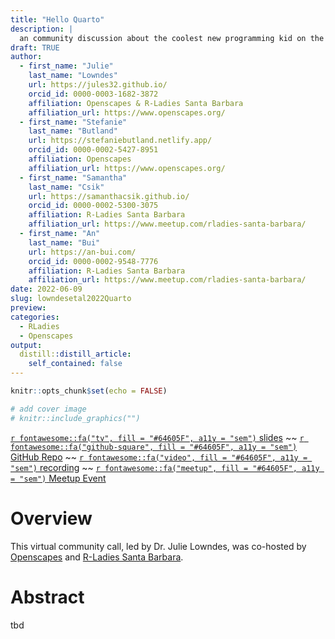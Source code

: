 ```yaml
---
title: "Hello Quarto"
description: |
  an community discussion about the coolest new programming kid on the block: Quarto
draft: TRUE
author:
  - first_name: "Julie"
    last_name: "Lowndes"
    url: https://jules32.github.io/
    orcid_id: 0000-0003-1682-3872
    affiliation: Openscapes & R-Ladies Santa Barbara
    affiliation_url: https://www.openscapes.org/
  - first_name: "Stefanie"
    last_name: "Butland"
    url: https://stefaniebutland.netlify.app/
    orcid_id: 0000-0002-5427-8951
    affiliation: Openscapes
    affiliation_url: https://www.openscapes.org/
  - first_name: "Samantha" 
    last_name: "Csik"
    url: https://samanthacsik.github.io/
    orcid_id: 0000-0002-5300-3075
    affiliation: R-Ladies Santa Barbara
    affiliation_url: https://www.meetup.com/rladies-santa-barbara/
  - first_name: "An"
    last_name: "Bui"
    url: https://an-bui.com/
    orcid_id: 0000-0002-9548-7776
    affiliation: R-Ladies Santa Barbara
    affiliation_url: https://www.meetup.com/rladies-santa-barbara/
date: 2022-06-09
slug: lowndesetal2022Quarto
preview: 
categories:
  - RLadies
  - Openscapes
output:
  distill::distill_article:
    self_contained: false
---
```


```r
knitr::opts_chunk$set(echo = FALSE)
```

```r
# add cover image
# knitr::include_graphics("")
```

[`r fontawesome::fa("tv", fill = "#64605F", a11y = "sem")` slides]() ~~ [`r fontawesome::fa("github-square", fill = "#64605F", a11y = "sem")` GitHub Repo]() ~~ [`r fontawesome::fa("video", fill = "#64605F", a11y = "sem")` recording]() ~~ [`r fontawesome::fa("meetup", fill = "#64605F", a11y = "sem")` Meetup Event]()

# Overview

This virtual community call, led by Dr. Julie Lowndes, was co-hosted by [Openscapes](https://www.openscapes.org/) and [R-Ladies Santa Barbara](https://www.meetup.com/rladies-santa-barbara/).

# Abstract

tbd